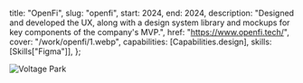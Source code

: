 
  title: "OpenFi",
  slug: "openfi",
  start: 2024,
  end: 2024,
  description:
    "Designed and developed the UX, along with a design system library and mockups for key components of the company's MVP.",
  href: "https://www.openfi.tech/",
  cover: "/work/openfi/1.webp",
  capabilities: [Capabilities.design],
  skills: [Skills["Figma"]],
};

![Voltage Park](/work/openfi/1.webp "Voltage Park project")
